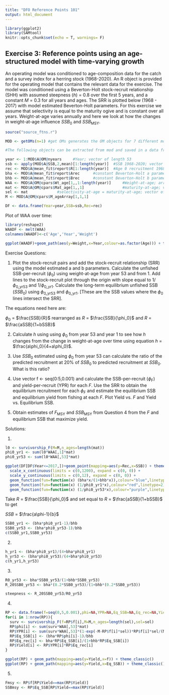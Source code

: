 ```yaml
---
title: "DFO Reference Points 101"
output: html_document
---
```


```r
library(ggplot2)
library(SAMtool)
knitr::opts_chunk$set(echo = T, warnings= F)
```

## Exercise 3: Reference points using an age-structured model with time-varying growth

An operating model was conditioned to age-composition data for the catch and a survey index for a herring stock (1968-2020). An R object is provided for the operating model that contains the relevant data for the exercise. The model was conditioned using a Beverton-Holt stock-recruit relationship (SHH) with assumed steepness (*h*) = 0.8 over the first 5 years, and a constant *M* = 0.3 for all years and ages. The SRR is plotted below (1968 - 2017) with model estimated Beverton-Holt parameters. For this exercise we assume that selectivity is equal to the maturity ogive and is constant over all years. Weight-at-age varies annually and here we look at how the changes in weight-at-age influence *SSB*~0~ and *SSB*~MSY~.

```r
source("source_ftns.r")

MOD <- getOMs(n=1) #get OMs generates the OM objects for 7 different models. For this exercise use the first OM

```

```r
#The following objects can be extracted from mod and saved in a data frame DF

year <- 1:MOD$A@OM@nyears     #Year; vector of length 53
ssb <- apply(MOD$A@SSB,2,mean)[1:length(year)]  #SSB 1968-2020; vector of length 54
rec <- MOD$A@mean_fit$report$R[1:length(year)]  #Age 0 recruitment 1968-2020; vector of length 54
bha <- MOD$A@mean_fit$report$Arec      #constant Beverton-Holt a parameter
bhb <- MOD$A@mean_fit$report$Brec      #constant Beverton-Holt b parameter
WAA <- MOD$A@OM@cpars$Wt_age[1,,1:length(year)]     #Weight-at-age; array of dimension 12x53 with ages 0 to 11+ 
mat <- MOD$A@OM@cpars$Mat_age[1,,1]                 #maturity-at-age; vector of length 12, constant all years
sel <- mat             #selectivity-at-age = maturity-at-age; vector of length 12, constant all years
M <- MOD$A@OM@cpars$M_ageArray[1,1,1]

DF <- data.frame(Year=year,SSB=ssb,Rec=rec)
```

Plot of WAA over time:

```r
library(reshape2)
WAADF <- melt(WAA)
colnames(WAADF)<-c('Age','Year','Weight')

ggplot(WAADF)+geom_path(aes(y=Weight,x=Year,colour=as.factor(Age))) + theme_classic() 
```


Exercise Questions:

1. Plot the stock-recruit pairs and add the stock-recruit relationship (SRR) using the model estimated a and b parameters. Calculate the unfished SSB-per-recruit ($\phi$~0~) using weight-at-age from year 53 and from 1. Add lines to the stock-recruit plot through the origin with slope equal to 1/$\phi$~0_yr53~ and 1/$\phi$~0_yr1~. Calculate the long-term equilibrium unfished SSB (*SSB*~0~) using $\phi$~0_yr53~ and $\phi$~0_yr1~. [These are the SSB values where the $\phi$~0~ lines intersect the SRR]. 

The equations need here are:

$\phi_0$ = $\frac{SSB}{R}$ rearranged as ${R}$ = $\frac{SSB}{\phi_0}$ and ${R}$ = $\frac{aSSB}{1+bSSB}$


2. Calculate *h* using using $\phi$~0~ from year 53 and year 1 to see how *h* changes from the change in weight-at-age over time using equation ${h}$ = $\frac{a\phi_0}{4+a\phi_0}$.

3. Use *SSB*~0~ estimated using $\phi$~0~ from year 53 can calculate the ratio of the predicted recruitment at 20% of *SSB*~0~ to predicted recruitment at *SSB*~0~. What is this ratio?

4. Use vector f <- seq(0:5,0.001) and calculate the SSB-per-recruit ($\phi$~F~) and yield-per-recruit (YPR) for each *F*. Use the SRR to obtain the equilibrium recruitment for each $\phi$~F~ and estimate the equilibrium SSB and equilibrium yield from fishing at each *F*. Plot Yield vs. *F* and Yield vs. Equilibrium SSB. 

5. Obtain estimates of *F*~MSY~ and *SSB*~MSY~ from Question 4 from the *F* and equilibrium SSB that maximize yield.

Solutions:

1.

```r
l0 <- survivorship_F(M=M,n_ages=length(mat))
phi0_yr1 <- sum(l0*WAA[,1]*mat)
phi0_yr53 <- sum(l0*WAA[,53]*mat)

ggplot(DF[DF$Year<=2017,])+geom_point(mapping=aes(y=Rec,x=SSB)) + theme_classic() +
  scale_x_continuous(limits = c(0,1200), expand = c(0, 0)) +
  scale_y_continuous(limits = c(0,12), expand = c(0, 0)) +
  geom_function(fun=function(x) (bha*x/(1+bhb*x)),colour="blue",linetype=1) +
  geom_function(fun=function(x) (1/phi0_yr1*x),colour="red",linetype=2) +
  geom_function(fun=function(x) (1/phi0_yr53*x),colour="purple",linetype=2) 

```

Take ${R}$ = $\frac{SSB}{\phi_0}$ and set equal to ${R}$ = $\frac{aSSB}{1+bSSB}$ to get

${SSB}$ = $\frac{a\phi-1}{b}$

```r
SSB0_yr1 <- (bha*phi0_yr1-1)/bhb
SSB0_yr53 <- (bha*phi0_yr53-1)/bhb
c(SSB0_yr1,SSB0_yr53)
```
2. 

```r
h_yr1 <- (bha*phi0_yr1)/(4+bha*phi0_yr1)
h_yr53 <- (bha*phi0_yr53)/(4+bha*phi0_yr53)
c(h_yr1,h_yr53)
```

3. 

```r
R0_yr53 <- bha*SSB0_yr53/(1+bhb*SSB0_yr53)
R_20SSB0_yr53 <- bha*(0.2*SSB0_yr53)/(1+bhb*(0.2*SSB0_yr53))

steepness <- R_20SSB0_yr53/R0_yr53
```

4.

```r
RP <- data.frame(f=seq(0,5,0.001),phi=NA,YPR=NA,Eq_SSB=NA,Eq_rec=NA,Yield=NA)
for(i in 1:nrow(RP)){
  surv <- survivorship_F(f=RP$f[i],M=M,n_ages=length(sel),sel=sel)
  RP$phi[i] <- sum(surv*WAA[,53]*mat)
  RP$YPR[i] <- sum(surv*WAA[,53]*(1-exp(-M-RP$f[i]*sel))*RP$f[i]*sel/(M+RP$f[i]*sel))
  RP$Eq_SSB[i] <- (bha*RP$phi[i]-1)/bhb
  RP$Eq_rec[i] <- bha*RP$Eq_SSB[i]/(1+bhb*RP$Eq_SSB[i])
  RP$Yield[i] <- RP$YPR[i]*RP$Eq_rec[i]
}

ggplot(RP) + geom_path(mapping=aes(y=Yield,x=f)) + theme_classic()
ggplot(RP) + geom_path(mapping=aes(y=Yield,x=Eq_SSB)) + theme_classic()
```

5.

```r
Fmsy <- RP$f[RP$Yield==max(RP$Yield)]
SSBmsy <- RP$Eq_SSB[RP$Yield==max(RP$Yield)]
```